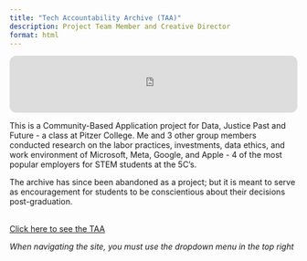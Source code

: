```yaml
---
title: "Tech Accountability Archive (TAA)"
description: Project Team Member and Creative Director
format: html
---
```

:::: {.content-visible when-format="html"}
<iframe style="border-radius:12px" src="https://open.spotify.com/embed/track/2fB9O7TguaMhizuFrLMXQK?utm_source=generator" width="100%" height="100" frameBorder="0" allowfullscreen="" allow="autoplay; clipboard-write; encrypted-media; fullscreen; picture-in-picture" loading="lazy"></iframe>
::::

This is a Community-Based Application project for Data, Justice Past and Future - a class at Pitzer College. Me and 3 other group members conducted research on the labor practices, investments, data ethics, and work environment of Microsoft, Meta, Google, and Apple - 4 of the most popular employers for STEM students at the 5C's. 

The archive has since been abandoned as a project; but it is meant to serve as encouragement for students to be conscientious about their decisions post-graduation.
<br><br>

[Click here to see the TAA](https://sites.google.com/students.pitzer.edu/5countabilityarchive/home){target="_blank"}

*When navigating the site, you must use the dropdown menu in the top right*